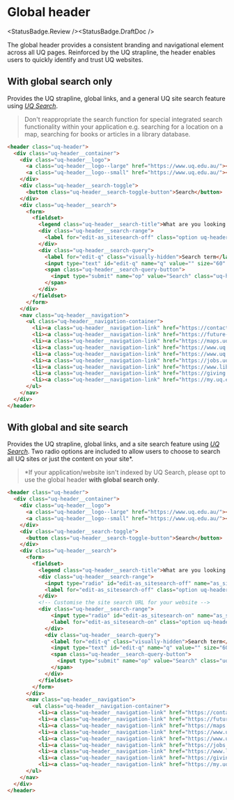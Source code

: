 
# Global header

<StatusBadge.Review /><StatusBadge.DraftDoc />

The global header provides a consistent branding and navigational element across
all UQ pages. Reinforced by the UQ strapline, the header enables users to
quickly identify and trust UQ websites.

## With global search only

Provides the UQ strapline, global links, and a general UQ site search feature
using [*UQ Search*](https://www.uq.edu.au/search).

> Don't reappropriate the search function for special integrated search
> functionality within your application e.g. searching for a location on a map,
> searching for books or articles in a library database.

<Canvas withSource="none" withToolbar>
  <Story height={220} id="components-header--header-no-local-search" />
</Canvas>

```html
<header class="uq-header">
  <div class="uq-header__container">
    <div class="uq-header__logo">
      <a class="uq-header__logo--large" href="https://www.uq.edu.au/"><img alt="The University of Queensland" src="https://static.uq.net.au/v11/logos/corporate/uq-lockup-landscape--reversed.svg"></a>
      <a class="uq-header__logo--small" href="https://www.uq.edu.au/"><img alt="The University of Queensland" src="https://static.uq.net.au/v11/logos/corporate/uq-logo--reversed.svg"></a>
    </div>
    <div class="uq-header__search-toggle">
      <button class="uq-header__search-toggle-button">Search</button>
    </div>
    <div class="uq-header__search">
      <form>
        <fieldset>
          <legend class="uq-header__search-title">What are you looking for?</legend>
          <div class="uq-header__search-range">
            <label for="edit-as_sitesearch-off" class="option uq-header__search-label">Search all UQ websites</label>
          </div>
          <div class="uq-header__search-query">
            <label for="edit-q" class="visually-hidden">Search term</label>
            <input type="text" id="edit-q" name="q" value="" size="60" maxlength="128" class="uq-header__search-query-input">
            <span class="uq-header__search-query-button">
              <input type="submit" name="op" value="Search" class="uq-header__search-query-submit">
            </span>
          </div>
        </fieldset>
      </form>
    </div>
    <nav class="uq-header__navigation">
      <ul class="uq-header__navigation-container">
        <li><a class="uq-header__navigation-link" href="https://contacts.uq.edu.au/">Contacts</a></li>
        <li><a class="uq-header__navigation-link" href="https://future-students.uq.edu.au/">Study</a></li>
        <li><a class="uq-header__navigation-link" href="https://maps.uq.edu.au/">Maps</a></li>
        <li><a class="uq-header__navigation-link" href="https://www.uq.edu.au/news/">News</a></li>
        <li><a class="uq-header__navigation-link" href="https://www.uq.edu.au/events/">Events</a></li>
        <li><a class="uq-header__navigation-link" href="https://jobs.uq.edu.au/">Jobs</a></li>
        <li><a class="uq-header__navigation-link" href="https://www.library.uq.edu.au/">Library</a></li>
        <li><a class="uq-header__navigation-link" href="https://giving.uq.edu.au/">Give now</a></li>
        <li><a class="uq-header__navigation-link" href="https://my.uq.edu.au/">my.UQ</a></li>
      </ul>
    </nav>
  </div>
</header>
```

## With global and site search

Provides the UQ strapline, global links, and a site search feature using
[*UQ Search*](https://www.uq.edu.au/search). Two radio options are included to
allow users to choose to search all UQ sites or just the content on your site\*.

> \*If your application/website isn't indexed by UQ Search, please opt
> to use the global header **with global search only**.

<Canvas withSource="none" withToolbar>
  <Story height={220} id="components-header--header" />
</Canvas>

```html
<header class="uq-header">
  <div class="uq-header__container">
    <div class="uq-header__logo">
      <a class="uq-header__logo--large" href="https://www.uq.edu.au/"><img alt="The University of Queensland" src="https://static.uq.net.au/v11/logos/corporate/uq-lockup-landscape--reversed.svg"></a>
      <a class="uq-header__logo--small" href="https://www.uq.edu.au/"><img alt="The University of Queensland" src="https://static.uq.net.au/v11/logos/corporate/uq-logo--reversed.svg"></a>
    </div>
    <div class="uq-header__search-toggle">
      <button class="uq-header__search-toggle-button">Search</button>
    </div>
    <div class="uq-header__search">
      <form>
        <fieldset>
          <legend class="uq-header__search-title">What are you looking for?</legend>
          <div class="uq-header__search-range">
            <input type="radio" id="edit-as_sitesearch-off" name="as_sitesearch" value="" class="form-radio">
            <label for="edit-as_sitesearch-off" class="option uq-header__search-label">Search all UQ websites</label>
          </div>
          <!-- Customise the site search URL for your website -->
          <div class="uq-header__search-range">
              <input type="radio" id="edit-as_sitesearch-on" name="as_sitesearch" value="[https://your-site-domain.uq.edu.au]" checked="checked" class="form-radio uq-header__search-radio">
              <label for="edit-as_sitesearch-on" class="option uq-header__search-label">Search this website ([your-site-domain.uq.edu.au])</label>
            </div>
            <div class="uq-header__search-query">
              <label for="edit-q" class="visually-hidden">Search term</label>
              <input type="text" id="edit-q" name="q" value="" size="60" maxlength="128" class="uq-header__search-query-input">
              <span class="uq-header__search-query-button">
                <input type="submit" name="op" value="Search" class="uq-header__search-query-submit">
              </span>
            </div>
          </fieldset>
        </form>
      </div>
      <nav class="uq-header__navigation">
        <ul class="uq-header__navigation-container">
          <li><a class="uq-header__navigation-link" href="https://contacts.uq.edu.au/">Contacts</a></li>
          <li><a class="uq-header__navigation-link" href="https://future-students.uq.edu.au/">Study</a></li>
          <li><a class="uq-header__navigation-link" href="https://maps.uq.edu.au/">Maps</a></li>
          <li><a class="uq-header__navigation-link" href="https://www.uq.edu.au/news/">News</a></li>
          <li><a class="uq-header__navigation-link" href="https://www.uq.edu.au/events/">Events</a></li>
          <li><a class="uq-header__navigation-link" href="https://jobs.uq.edu.au/">Jobs</a></li>
          <li><a class="uq-header__navigation-link" href="https://www.library.uq.edu.au/">Library</a></li>
          <li><a class="uq-header__navigation-link" href="https://giving.uq.edu.au/">Give now</a></li>
          <li><a class="uq-header__navigation-link" href="https://my.uq.edu.au/">my.UQ</a></li>
      </ul>
    </nav>
  </div>
</header>
```
